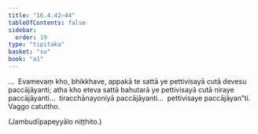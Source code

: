 ```yaml
---
title: "16.4.42–44"
tableOfContents: false
sidebar:
  order: 19
type: "tipitaka"
basket: "su"
book: "a1"
---
```



<DynamicBreadcrumb />

<Division number="363–365" book="a1" bookNo="15">

<Paragraph number="436" book="a1">
…  Evamevaṃ kho, bhikkhave, appakā te sattā ye pettivisayā cutā devesu paccājāyanti; atha kho eteva sattā bahutarā ye pettivisayā cutā niraye paccājāyanti…  tiracchānayoniyā paccājāyanti…  pettivisaye paccājāyan”ti.

</Paragraph>
</Division>

<Paragraph number="437" type="center" book="a1">
Vaggo catuttho.

  
(Jambudīpapeyyālo niṭṭhito.)
</Paragraph>